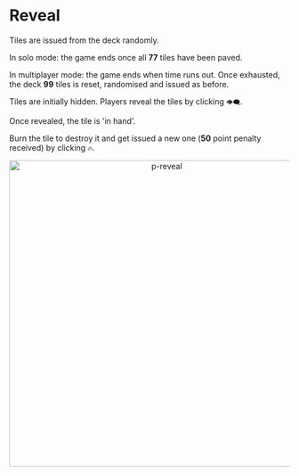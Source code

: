 # Reveal

Tiles are issued from the deck randomly. 

In solo mode: the game ends once all **77** tiles have been paved.

In multiplayer mode: the game ends when time runs out. Once exhausted, the deck **99** tiles is reset, randomised and issued as before.

Tiles are initially hidden. Players reveal the tiles by clicking `👁️‍🗨️`.

Once revealed, the tile is 'in hand'.

Burn the tile to destroy it and get issued a new one (**50** point penalty received) by clicking `🔥`.

<div align="center">
    <img width="550" src="p-reveal.gif" alt="p-reveal" />
</div>
